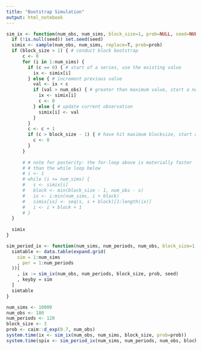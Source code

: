 ```yaml
---
title: "Bootstrap Simulation"
output: html_notebook
---
```

```r
sim_ix <- function(num_obs, num_sims, block_size=1, prob=NULL, seed=NULL) {
  if (!is.null(seed)) set.seed(seed)
  simix <- sample(num_obs, num_sims, replace=T, prob=prob)
  if (block_size > 1) { # conduct block bootstrap
      c <- 0
      for (i in 1:num_sims) {
        if (c == 0) { # start of a series, use the existing value
          ix <- simix[i]
        } else { # increment previous value
          val <- ix + c
          if (val > num_obs) { # greater than maximum value, start a new block
            ix <- simix[i]
            c <- 0
          } else { # update current observation
            simix[i] <- val
          }
        }
        c <- c + 1
        if (c > block_size - 1) { # have hit maximum blocksize, start a new block
          c <- 0
        }
      }
    
      # # note for posterity: the for-loop above is materially faster 
      # # than the while loop below
      # i <- 1
      # while (i <= num_sims) {
      #   s <- simix[i]
      #   block <- min(block_size - 1, num_obs - s)
      #   ix <- i:min(num_sims, i + block)
      #   simix[ix] <- seq(s, s + block)[1:length(ix)]
      #   i <- i + block + 1
      # }
  }
  
  simix
}

sim_period_ix <- function(num_sims, num_periods, num_obs, block_size=1, prob=NULL, seed=NULL) {
  simtable <- data.table(expand.grid(
    sim = 1:num_sims
    , per = 1:num_periods
  ))[
    , ix := sim_ix(num_obs, num_periods, block_size, prob, seed)
    , keyby = sim
  ]
  simtable
}
```

```r
num_sims <- 10000
num_obs <- 180
num_periods <- 120
block_size <- 3
prob <- caim::d_exp(0.7, num_obs)
system.time(ix <- sim_ix(num_obs, num_sims, block_size, prob=prob))
system.time(spix <- sim_period_ix(num_sims, num_periods, num_obs, block_size, prob))
```
